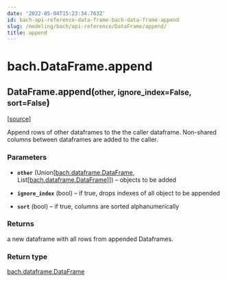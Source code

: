 ```yaml
---
date: '2022-05-04T15:23:34.763Z'
id: bach-api-reference-data-frame-bach-data-frame-append
slug: /modeling/bach/api-reference/DataFrame/append/
title: append
---
```


# bach.DataFrame.append

<div className="method">

<h2 className="signature-method"><span className="additional-name">DataFrame.</span><span className="name">append(</span><small className="parameter-list"><span className="parameter" id="other">other</span>, <span className="parameter" id="ignore_index">ignore_index=False</span>, <span className="parameter" id="sort">sort=False</span></small>)</h2>


&#8203;<span className="view-source">[[source]](https://github.com/objectiv/objectiv-analytics/blob/main/bach/bach/dataframe.py)</span>

<div className="content">

Append rows of other dataframes to the the caller dataframe.
Non-shared columns between dataframes are added to the caller.


### Parameters

* **`other`** (Union[[bach.dataframe.DataFrame](/docs/modeling/bach/api-reference/DataFrame/bach.DataFrame.append/), List[[bach.dataframe.DataFrame](/docs/modeling/bach/api-reference/DataFrame/bach.DataFrame.append/)]]) – objects to be added


* **`ignore_index`** (bool) – if true, drops indexes of all object to be appended


* **`sort`** (bool) – if true, columns are sorted alphanumerically





### Returns

a new dataframe with all rows from appended Dataframes.



### Return type

[bach.dataframe.DataFrame](/docs/modeling/bach/api-reference/DataFrame/bach.DataFrame.append/)



</div>


</div>
